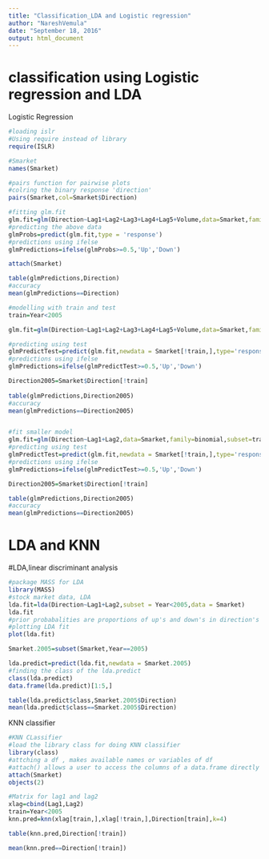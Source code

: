 ```yaml
---
title: "Classification_LDA and Logistic regression"
author: "NareshVemula"
date: "September 18, 2016"
output: html_document
---
```

classification using Logistic regression and LDA
=================================================
Logistic Regression
```r
#loading islr
#Using require instead of library
require(ISLR)

#Smarket
names(Smarket)

#pairs function for pairwise plots
#colring the binary response 'direction' 
pairs(Smarket,col=Smarket$Direction)

#fitting glm.fit
glm.fit=glm(Direction~Lag1+Lag2+Lag3+Lag4+Lag5+Volume,data=Smarket,family = 'binomial')
#predicting the above data
glmProbs=predict(glm.fit,type = 'response')
#predictions using ifelse
glmPredictions=ifelse(glmProbs>=0.5,'Up','Down')

attach(Smarket)

table(glmPredictions,Direction)
#accuracy
mean(glmPredictions==Direction)

#modelling with train and test
train=Year<2005

glm.fit=glm(Direction~Lag1+Lag2+Lag3+Lag4+Lag5+Volume,data=Smarket,family = 'binomial',subset = train)

#predicting using test
glmPredictTest=predict(glm.fit,newdata = Smarket[!train,],type='response')
#predictions using ifelse
glmPredictions=ifelse(glmPredictTest>=0.5,'Up','Down')

Direction2005=Smarket$Direction[!train]
  
table(glmPredictions,Direction2005)
#accuracy
mean(glmPredictions==Direction2005)


#fit smaller model
glm.fit=glm(Direction~Lag1+Lag2,data=Smarket,family=binomial,subset=train)
#predicting using test
glmPredictTest=predict(glm.fit,newdata = Smarket[!train,],type='response')
#predictions using ifelse
glmPredictions=ifelse(glmPredictTest>=0.5,'Up','Down')

Direction2005=Smarket$Direction[!train]

table(glmPredictions,Direction2005)
#accuracy
mean(glmPredictions==Direction2005)
```
LDA and KNN
=============
#LDA,linear discriminant analysis

```r
#package MASS for LDA
library(MASS)
#stock market data, LDA
lda.fit=lda(Direction~Lag1+Lag2,subset = Year<2005,data = Smarket)
lda.fit
#prior probabalities are proportions of up's and down's in direction's variable
#plotting LDA fit
plot(lda.fit)

Smarket.2005=subset(Smarket,Year==2005)

lda.predict=predict(lda.fit,newdata = Smarket.2005)
#finding the class of the lda.predict
class(lda.predict)
data.frame(lda.predict)[1:5,]

table(lda.predict$class,Smarket.2005$Direction)
mean(lda.predict$class==Smarket.2005$Direction)
```
KNN classifier
```r
#KNN CLassifier
#load the library class for doing KNN classifier
library(class)
#attching a df , makes available names or variables of df
#attach() allows a user to access the columns of a data.frame directly
attach(Smarket)
objects(2)

#Matrix for lag1 and lag2
xlag=cbind(Lag1,Lag2)
train=Year<2005
knn.pred=knn(xlag[train,],xlag[!train,],Direction[train],k=4)

table(knn.pred,Direction[!train])

mean(knn.pred==Direction[!train])
```